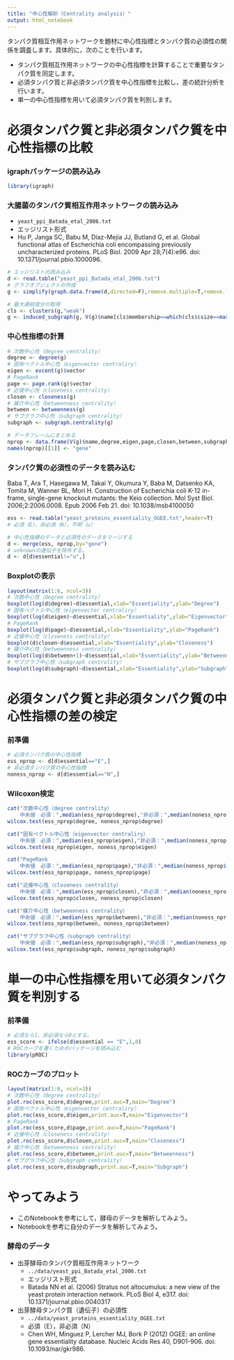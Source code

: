 ---
title: "中心性解析（Centrality analysis）"
output: html_notebook
---

タンパク質相互作用ネットワークを題材に中心性指標とタンパク質の必須性の関係を調査します。具体的に，次のことを行います。

  + タンパク質相互作用ネットワークの中心性指標を計算することで重要なタンパク質を同定します。
  + 必須タンパク質と非必須タンパク質を中心性指標を比較し，差の統計分析を行います。
  + 単一の中心性指標を用いて必須タンパク質を判別します。

# 必須タンパク質と非必須タンパク質を中心性指標の比較
### igraphパッケージの読み込み
```{r}
library(igraph)
```

### 大腸菌のタンパク質相互作用ネットワークの読み込み
  + `yeast_ppi_Batada_etal_2006.txt`
  + エッジリスト形式
  + Hu P, Janga SC, Babu M, Díaz-Mejía JJ, Butland G, et al. Global functional atlas of Escherichia coli encompassing previously uncharacterized proteins. PLoS Biol. 2009 Apr 28;7(4):e96. doi: 10.1371/journal.pbio.1000096.
```{r}
# エッジリストの読み込み
d <- read.table("yeast_ppi_Batada_etal_2006.txt")
# グラフオブジェクトの作成
g <- simplify(graph.data.frame(d,directed=F),remove.multiple=T,remove.loops=T)

# 最大連結成分の取得
cls <- clusters(g,"weak")
g <- induced_subgraph(g, V(g)$name[cls$membership==which(cls$csize==max(cls$csize))[[1]]])
```

### 中心性指標の計算
```{r}
# 次数中心性（degree centrality）
degree <- degree(g)
# 固有ベクトル中心性（eigenvector centraliry）
eigen <- evcent(g)$vector
# PageRank
page <- page.rank(g)$vector
# 近接中心性（closeness centrality）
closen <- closeness(g)
# 媒介中心性（betweenness centrality）
between <- betweenness(g)
# サブグラフ中心性（subgraph centrality）
subgraph <- subgraph.centrality(g)
```

```{r}
# データフレームにまとめる
nprop <- data.frame(V(g)$name,degree,eigen,page,closen,between,subgraph)
names(nprop)[[1]] <- "gene"
```

### タンパク質の必須性のデータを読み込む
Baba T, Ara T, Hasegawa M, Takai Y, Okumura Y, Baba M, Datsenko KA, Tomita M, Wanner BL, Mori H. Construction of Escherichia coli K-12 in-frame, single-gene knockout mutants: the Keio collection. Mol Syst Biol. 2006;2:2006.0008. Epub 2006 Feb 21. doi: 10.1038/msb4100050
```{r}
ess <- read.table("yeast_proteins_essentiality_OGEE.txt",header=T)
# 必須（E），非必須（N），不明（u）
```

```{r}
# 中心性指標のデータと必須性のデータをマージする
d <- merge(ess, nprop,by="gene")
# unknownの遺伝子を除外する。
d <- d[d$essential!="u",]
```

### Boxplotの表示
```{r}
layout(matrix(1:6, ncol=3))
# 次数中心性（degree centrality）
boxplot(log(d$degree)~d$essential,xlab="Essentiality",ylab="Degree")
# 固有ベクトル中心性（eigenvector centraliry）
boxplot(log(d$eigen)~d$essential,xlab="Essentiality",ylab="Eigenvector")
# PageRank
boxplot(log(d$page)~d$essential,xlab="Essentiality",ylab="PageRank")
# 近接中心性（closeness centrality）
boxplot(d$closen~d$essential,xlab="Essentiality",ylab="Closeness")
# 媒介中心性（betweenness centrality）
boxplot(log(d$between+1)~d$essential,xlab="Essentiality",ylab="Betweenness")
# サブグラフ中心性（subgraph centrality）
boxplot(log(d$subgraph)~d$essential,xlab="Essentiality",ylab="Subgraph")
```

# 必須タンパク質と非必須タンパク質の中心性指標の差の検定
### 前準備
```{r}
# 必須タンパク質の中心性指標
ess_nprop <- d[d$essential=="E",]
# 非必須タンパク質の中心性指標
noness_nprop <- d[d$essential=="N",]
```

### Wilcoxon検定
```{r}
cat("次数中心性（degree centrality）
    中央値　必須：",median(ess_nprop$degree),"非必須：",median(noness_nprop$degree),"\n")
wilcox.test(ess_nprop$degree, noness_nprop$degree)
```

```{r}
cat("固有ベクトル中心性（eigenvector centraliry）
    中央値　必須：",median(ess_nprop$eigen),"非必須：",median(noness_nprop$eigen),"\n")
wilcox.test(ess_nprop$eigen, noness_nprop$eigen)

cat("PageRank
    中央値　必須：",median(ess_nprop$page),"非必須：",median(noness_nprop$page),"\n")
wilcox.test(ess_nprop$page, noness_nprop$page)

cat("近接中心性（closeness centrality）
    中央値　必須：",median(ess_nprop$closen),"非必須：",median(noness_nprop$closen),"\n")
wilcox.test(ess_nprop$closen, noness_nprop$closen)

cat("媒介中心性（betweenness centrality）
    中央値　必須：",median(ess_nprop$between),"非必須：",median(noness_nprop$between),"\n")
wilcox.test(ess_nprop$between, noness_nprop$between)

cat("サブグラフ中心性（subgraph centrality）
    中央値　必須：",median(ess_nprop$subgraph),"非必須：",median(noness_nprop$subgraph),"\n")
wilcox.test(ess_nprop$subgraph, noness_nprop$subgraph)
```

# 単一の中心性指標を用いて必須タンパク質を判別する

### 前準備
```{r}
# 必須なら1，非必須なら0とする。
ess_score <- ifelse(d$essential == "E",1,0)
# ROCカーブを書くためのパッケージを読み込む
library(pROC)
```

### ROCカーブのプロット
```{r}
layout(matrix(1:6, ncol=3))
# 次数中心性（degree centrality）
plot.roc(ess_score,d$degree,print.auc=T,main="Degree")
# 固有ベクトル中心性（eigenvector centraliry）
plot.roc(ess_score,d$eigen,print.auc=T,main="Eigenvector")
# PageRank
plot.roc(ess_score,d$page,print.auc=T,main="PageRank")
# 近接中心性（closeness centrality）
plot.roc(ess_score,d$closen,print.auc=T,main="Closeness")
# 媒介中心性（betweenness centrality）
plot.roc(ess_score,d$between,print.auc=T,main="Betweenness")
# サブグラフ中心性（Subgraph centrality）
plot.roc(ess_score,d$subgraph,print.auc=T,main="Subgraph")
```

# やってみよう
  + このNotebookを参考にして，酵母のデータを解析してみよう。
  + Notebookを参考に自分のデータを解析してみよう。

### 酵母のデータ
  + 出芽酵母のタンパク質相互作用ネットワーク
     + ``../data/yeast_ppi_Batada_etal_2006.txt``
     + エッジリスト形式
     + Batada NN et al. (2006) Stratus not altocumulus: a new view of the yeast protein interaction network. PLoS Biol 4, e317. doi: 10.1371/journal.pbio.0040317
  + 出芽酵母タンパク質（遺伝子）の必須性
     + ``../data/yeast_proteins_essentiality_OGEE.txt``
     + 必須（E），非必須（N）
     + Chen WH, Minguez P, Lercher MJ, Bork P (2012) OGEE: an online gene essentiality database. Nucleic Acids Res 40, D901-906. doi: 10.1093/nar/gkr986.